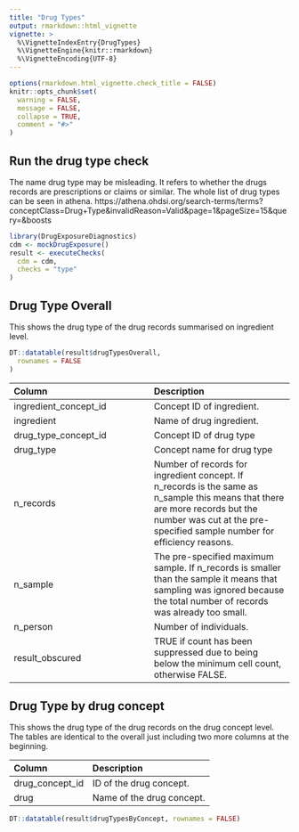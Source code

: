 ```yaml
---
title: "Drug Types"
output: rmarkdown::html_vignette
vignette: >
  %\VignetteIndexEntry{DrugTypes}
  %\VignetteEngine{knitr::rmarkdown}
  %\VignetteEncoding{UTF-8}
---
```


```r
options(rmarkdown.html_vignette.check_title = FALSE)
knitr::opts_chunk$set(
  warning = FALSE,
  message = FALSE,
  collapse = TRUE,
  comment = "#>"
)
```

## Run the drug type check
The name drug type may be misleading. It refers to whether the drugs records are prescriptions or claims or similar. The whole list of drug types can be seen in athena. https://athena.ohdsi.org/search-terms/terms?conceptClass=Drug+Type&invalidReason=Valid&page=1&pageSize=15&query=&boosts

```r
library(DrugExposureDiagnostics)
cdm <- mockDrugExposure()
result <- executeChecks(
  cdm = cdm,
  checks = "type"
)
```

## Drug Type Overall
This shows the drug type of the drug records summarised on ingredient level.

```r
DT::datatable(result$drugTypesOverall,
  rownames = FALSE
)
```

| Column  | Description |
:------------- | :------------- |
ingredient_concept_id | Concept ID of ingredient. |
ingredient  | Name of drug ingredient. |
drug_type_concept_id  | Concept ID of drug type |  
drug_type  | Concept name for drug type |     
n_records | Number of records for ingredient concept. If n_records is the same as n_sample this means that there are more records but the number was cut at the pre-specified sample number for efficiency reasons. |
n_sample | The pre-specified maximum sample. If n_records is smaller than the sample it means that sampling was ignored because the total number of records was already too small. |
n_person | Number of individuals. |
result_obscured | TRUE if count has been suppressed due to being below the minimum cell count, otherwise FALSE. |


## Drug Type by drug concept
This shows the drug type of the drug records on the drug concept level. The tables are identical to the overall just including two more columns at the beginning. \


| Column  | Description |
:------------- | :------------- |
drug_concept_id  | ID of the drug concept. |
drug  | Name of the drug concept. |

```r
DT::datatable(result$drugTypesByConcept, rownames = FALSE)
```
